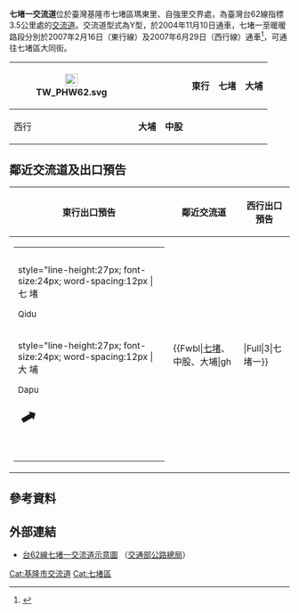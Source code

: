 {{Infobox Taiwan Highway IC
| name = 七堵一交流道
| name_en = Qidu First Interchange
| rd_type = EX
| rd_number = 62
| exit = 3
| exit_name = 七堵一
| othername = 大埔交流道
| location = [[臺灣|臺灣]][[基隆市|基隆市]][[七堵區|七堵區]][[瑪陵坑|瑪陵坑]]
| connect = 大同街（七安產業道路）
| goto = 七堵區大埔、中股、[[七堵_(大字)|七堵市區]]
| class = Y型
| time = 2004年11月10日（東出西入）<br>2007年2月16日（東行入口）<br>2007年6月29日（西行出口）
}}
'''七堵一交流道'''位於臺灣基隆市七堵區瑪東里、自強里交界處，為臺灣台62線指標3.5公里處的[[交流道|交流道]]。交流道型式為Y型，於2004年11月10日通車，七堵一至暖暖路段分別於2007年2月16日（東行線）及2007年6月29日（西行線）通車<ref>{{cite web | url = http://news.ltn.com.tw/news/local/paper/82227 | title = 〈台北都會〉萬瑞快速道 瑞濱暖暖段今通車 | accessdate = 2006-07-18 | archive-date = 2017-12-22 | archive-url = https://web.archive.org/web/20171222104842/http://news.ltn.com.tw/news/local/paper/82227 | dead-url = no }}</ref>，可通往七堵區大同街。
{|class="wikitable" style="text-align:center" 
! rowspan="2" | [[File:TW_PHW62.svg|23px]]
| rowspan="2" | {{Taiwan Highway IC|3|七堵一}}
| 東行
| colspan="2" | '''七堵　大埔'''
|-
| 西行
| '''大埔　中股'''
|}

== 鄰近交流道及出口預告 ==
{| class="toccolours" border="1" cellpadding="4" style="margin:0 auto; border-collapse:collapse; text-align:center; white-space:nowrap"
! 東行出口預告 !! 鄰近交流道 !! 西行出口預告
|-
| style="text-align:right; font-size:15px" | {{Taiwan Highway IC|3|七堵一}}
{|style="width:110px; background-color:#007F00; text-align:center; color:#FFF; font-weight:bold"
| <div style="margin:6px"></div>
|-
| style="line-height:27px; font-size:24px; word-spacing:12px | 七 堵<div style="font-size:15px">Qidu</div>
|-
| style="line-height:27px; font-size:24px; word-spacing:12px | 大 埔<div style="font-size:15px">Dapu</div>
|-
| <div style="margin-bottom:9px; line-height:21px; font-size:36px; transform:rotate(15deg)">⬈</div>
|}
|
{{Start expwy box|[[台灣省道快速公路|台灣省道快速公路]]}}
{{S-expwy IC|[[瑪東系統交流道|瑪東系統交流道]]|往　[[安樂端|安樂端]]}}
{{S-line|{{Jct|country=TWN|PH|62}}|3k|#9B0D15}}
{{S-expwy IC|[[七堵二交流道|七堵二交流道]]|往　[[大華系統交流道|大華系統交流道]]}}
{{Illus}}
{{Fwu|eh|[[安樂區|安樂]]}}
{{Fwi|hd|2|瑪東系統}}
{{Fwh|ehst}}
{{Fwm|TW PHW62}}
{{Fwh|ehst}}
{{Fwbl|[[七堵區|七堵]]、中股、大埔|gh|||Full|3|七堵一}}
{{Fwh|ehst}}
{{Fwm|TW PHW62}}
{{Fwh|ehst}}
{{Fwi|hd|5|七堵二}}
{{Fwd|eh|[[暖暖區|暖暖]]}}
{{Fwed}}
| style="text-align:right; font-size:18px" | {{Taiwan Highway IC|3|七堵一}}
{|style="width:150px; background-color:#007F00; text-align:center; color:#FFF; font-weight:bold"
| colspan="2" | <div style="margin:21px"></div>
|-
| style="width:65px; border-right:2px solid white; line-height:21px; font-size:21px; word-spacing:9px" | 大 埔<div style="font-size:15px">Dapu</div>
| style="width:75px; line-height:21px; font-size:21px; word-spacing:9px" | 中 股<div style="font-size:15px">Zhonggu</div>
|-
| <div style="margin:6px"></div>
|-
| colspan="2" style="line-height:18px; font-size:15px; word-spacing:33px" | 右 線<div style="font-size:12px; word-spacing:18px">RIGHT LANE</div>
|}
|}

== 參考資料 ==
{{Reflist}}

== 外部連結 ==
* [https://www.thb.gov.tw/resource/upload/Expressway/723a02bf-fd3b-48ac-b935-3a6dbeccf8a2.jpg 台62線七堵一交流道示意圖] {{Wayback|url=https://www.thb.gov.tw/resource/upload/Expressway/723a02bf-fd3b-48ac-b935-3a6dbeccf8a2.jpg |date=20220126160629 }}（[[交通部公路總局|交通部公路總局]]）

{{台62線}}

[[Cat:基隆市交流道|Cat:基隆市交流道]]
[[Cat:七堵區|Cat:七堵區]]